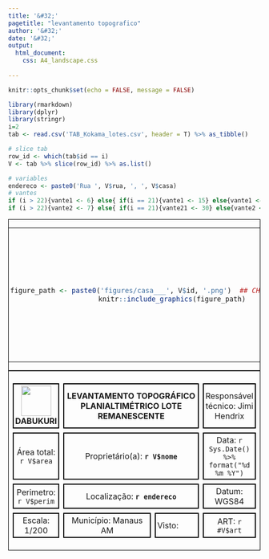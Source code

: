 ---
title: '&#32;'
pagetitle: "levantamento topografico"
author: '&#32;'
date: '&#32;'
output:
  html_document:
    css: A4_landscape.css
    
---

```{r setup, include=FALSE}
knitr::opts_chunk$set(echo = FALSE, message = FALSE)

library(rmarkdown)
library(dplyr)
library(stringr)
i=2
tab <- read.csv('TAB_Kokama_lotes.csv', header = T) %>% as_tibble()

# slice tab
row_id <- which(tab$id == i)
V <- tab %>% slice(row_id) %>% as.list()

# variables
endereco <- paste0('Rua ', V$rua, ', ', V$casa)
# vantes 
if (i > 22){vante1 <- 6} else{ if(i == 21){vante1 <- 15} else{vante1 <- 8}}
if (i > 22){vante2 <- 7} else{ if(i == 21){vante21 <- 30} else{vante2 <- 16}}
```

<style>
body{
  margin:0px
}
.container {
  align-items: center;
  justify-content: center 
  display: grid;<!--  flex; -->
  grid-template-columns: 600px auto ;
  column-gap: 5px;
}
</style>
<!-- HEAD 
<div class = "container" style = "display:flex" >
<tr>
<div class = "container">
<img width = 60px  style = "float:left" src = "figures/DABUKURI.png">
<h4  style = "float:left"> DABUKURI </h4>
</div>

<div class = "container">
<h4  style = "float:right"> COPIME </h4>
<img width = 60px  style = "float:right" src = "figures/COPIME.png">
</div>
</tr>
</div>
-->

<div class="container" width = 100% style = "border:1px solid black">

<table style="border:0px margin:0px" >

<!-- first row -->
<tr>
<td rowspan='3' width = 80% style = "border:0px;">

<div class = 'image' style="float:left">
```{r, out.width= '100%', fig.align='left', } 
figure_path <- paste0('figures/casa___', V$id, '.png')  ## CHECK FIGURES' ID !!
knitr::include_graphics(figure_path)
```
</div>

</td>

<td style='border:0px; '> 
<!--
<img width = 60px src = "figures/DABUKURI.png">
<b> DABUKURI </b>
-->
</td>
</tr>

<!--tr>
<td style='border:0px; display:flex'>
<b style = 'float;left'> COPIME </b>
<img width = 60px  style = "float:right" src = "figures/COPIME.png">
</td>

</tr-->

<!-- second row -->
<tr >
<td style = 'border:0px' >
```{r, out.width= '100%', fig.align='left', } 
figure_path <- paste0('figures/inset/inset__', V$id, '.png')  ## CHECK FIGURES' ID !!
knitr::include_graphics(figure_path)
```
</td>
</tr>

<!-- third row -->
<tr>
<td style='border:0px'>
<table style="border-collapse: separate; border-spacing: 0px; background: #ddd">
  <style>
    td { border: 0.3 px solid black; text-align: center; padding:3px }
  </style>
<tr><td> Estação </td><td> Vante </td><td> Distância(m) </td></tr>
<tr><td>M01</td> <td>M02</td> <td>`r vante1` m </td></tr>
<tr><td>M02</td> <td>M03</td> <td>`r vante2` m </td></tr>
<tr><td>M03</td> <td>M04</td> <td>`r vante1` m </td></tr>
<tr><td>M04</td> <td>M01</td> <td>`r vante2` m </td></tr>
</table>
</td>

</tr>

</table>

</div>

<div class = "container" width = 100% style = "border:1px solid black">
<table style="border-collapse: separate; border-spacing: 8px;">
  <style>
    td { border: 2px solid black; text-align: center; }
  </style>
<tr height = 45px>
  <td width = 20% > 
  <img width = 60px src = "figures/DABUKURI.png">
  <b>DABUKURI</b> 
  </td>
  <td width = 60% colspan="2"> <b>LEVANTAMENTO TOPOGRÁFICO PLANIALTIMÉTRICO LOTE REMANESCENTE</b> </td>
  <td width = 20%> Responsável técnico: Jimi Hendrix</td>
</tr>

<tr height = 30px>
  <td width = 20% > Área total: `r V$area` </td>
  <td width = 60% colspan="2"> Proprietário(a): __`r V$nome`__ </td>
  <td width = 20%> Data: `r Sys.Date() %>% format("%d %m %Y")`</td>
</tr>

<tr height = 30px>
<td width = 20% > Perimetro: `r V$perim` </td>
<td width = 60% colspan="2"> Localização: __`r endereco `__ </td>
<td width = 20%> Datum: WGS84 </td>
</tr>

<tr height = 30px>
<td width = 20% > Escala: 1/200 </td>
<td width = 40%> Município: Manaus AM </td>
<td width = 20% style="text-align:left"> Visto: </td>
<td width = 20%> ART: `r #V$art` </td>
</tr>

</table>

</div>
